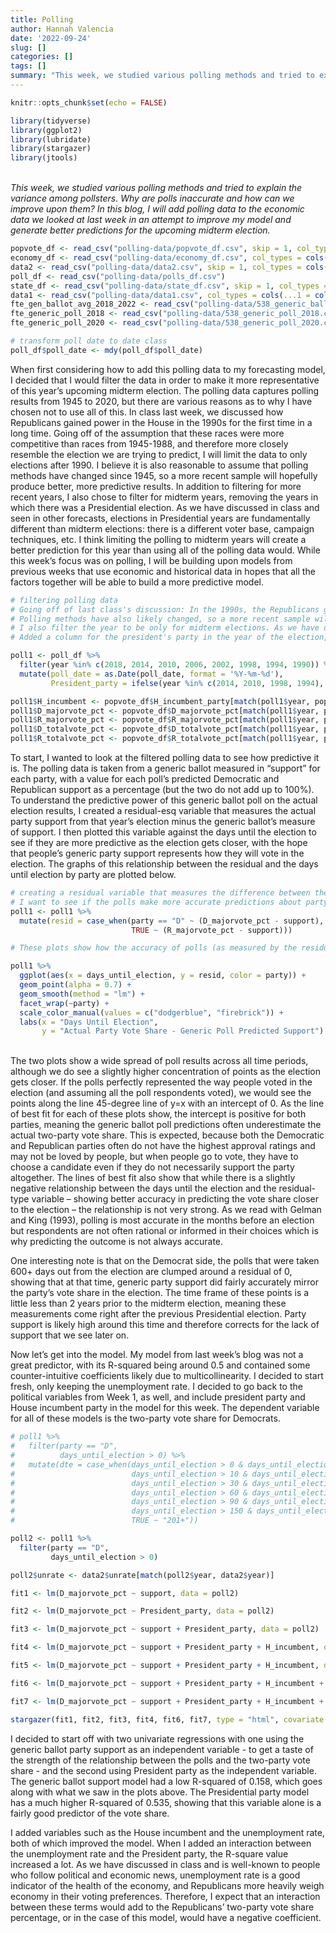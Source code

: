 ```yaml
---
title: Polling
author: Hannah Valencia
date: '2022-09-24'
slug: []
categories: []
tags: []
summary: "This week, we studied various polling methods and tried to explain the variance among pollsters. Why are polls inaccurate? In this blog, I will add polling data to the economic data we looked at last week in an attempt to improve my model and generate better predictions for the upcoming midterm election."
---
```


```r
knitr::opts_chunk$set(echo = FALSE)

library(tidyverse)
library(ggplot2)
library(lubridate)
library(stargazer)
library(jtools)
```
<br>
*This week, we studied various polling methods and tried to explain the variance among pollsters. Why are polls inaccurate and how can we improve upon them? In this blog, I will add polling data to the economic data we looked at last week in an attempt to improve my model and generate better predictions for the upcoming midterm election.*
<br>
```r
popvote_df <- read_csv("polling-data/popvote_df.csv", skip = 1, col_types = cols(...1 = col_skip(), ...2 = col_skip()))
economy_df <- read_csv("polling-data/economy_df.csv", col_types = cols(...1 = col_skip(), ...2 = col_skip(), ...3 = col_skip()))
data2 <- read_csv("polling-data/data2.csv", skip = 1, col_types = cols(...1 = col_skip()))
poll_df <- read_csv("polling-data/polls_df.csv")
state_df <- read_csv("polling-data/state_df.csv", skip = 1, col_types = cols(...1 = col_skip()))
data1 <- read_csv("polling-data/data1.csv", col_types = cols(...1 = col_skip()))
fte_gen_ballot_avg_2018_2022 <- read_csv("polling-data/538_generic_ballot_averages_2018-2022.csv")
fte_generic_poll_2018 <- read_csv("polling-data/538_generic_poll_2018.csv")
fte_generic_poll_2020 <- read_csv("polling-data/538_generic_poll_2020.csv")

# transform poll date to date class
poll_df$poll_date <- mdy(poll_df$poll_date)
```

When first considering how to add this polling data to my forecasting model, I decided that I would filter the data in order to make it more representative of this year's upcoming midterm election. The polling data captures polling results from 1945 to 2020, but there are various reasons as to why I have chosen not to use all of this. In class last week, we discussed how Republicans gained power in the House in the 1990s for the first time in a long time. Going off of the assumption that these races were more competitive than races from 1945-1988, and therefore more closely resemble the election we are trying to predict, I will limit the data to only elections after 1990. I believe it is also reasonable to assume that polling methods have changed since 1945, so a more recent sample will hopefully produce better, more predictive results. In addition to filtering for more recent years, I also chose to filter for midterm years, removing the years in which there was a Presidential election. As we have discussed in class and seen in other forecasts, elections in Presidential years are fundamentally different than midterm elections: there is a different voter base, campaign techniques, etc. I think limiting the polling to midterm years will create a better prediction for this year than using all of the polling data would. While this week's focus was on polling, I will be building upon models from previous weeks that use economic and historical data in hopes that all the factors together will be able to build a more predictive model.

```r

# filtering polling data
# Going off of last class's discussion: In the 1990s, the Republicans gained power in the House for the first time in a long time. Going off of the assumption that these races were more competitive than races from 1945-1988, and therefore more closely resemble the election we are trying to predict, I will limit the data to only elections after 1990.
# Polling methods have also likely changed, so a more recent sample will hopefully produce better results.
# I also filter the year to be only for midterm elections. As we have discussed in class and seen in other forecasts, elections in Presidential years are fundamentally different than midterm elections. There is a different voter base, campaign techniques, etc. I think limiting the polling to midterm years will create a better prediction than including everything.
# Added a column for the president's party in the year of the election, as that may help explain support

poll1 <- poll_df %>%
  filter(year %in% c(2018, 2014, 2010, 2006, 2002, 1998, 1994, 1990)) %>%
  mutate(poll_date = as.Date(poll_date, format = '%Y-%m-%d'),
         President_party = ifelse(year %in% c(2014, 2010, 1998, 1994), "D", "R"))

poll1$H_incumbent <- popvote_df$H_incumbent_party[match(poll1$year, popvote_df$year)]
poll1$D_majorvote_pct <- popvote_df$D_majorvote_pct[match(poll1$year, popvote_df$year)]
poll1$R_majorvote_pct <- popvote_df$R_majorvote_pct[match(poll1$year, popvote_df$year)]
poll1$D_totalvote_pct <- popvote_df$D_totalvote_pct[match(poll1$year, popvote_df$year)]
poll1$R_totalvote_pct <- popvote_df$R_totalvote_pct[match(poll1$year, popvote_df$year)]

```

To start, I wanted to look at the filtered polling data to see how predictive it is. The polling data is taken from a generic ballot measured in "support" for each party, with a value for each poll's predicted Democratic and Republican support as a percentage (but the two do not add up to 100%). To understand the predictive power of this generic ballot poll on the actual election results, I created a residual-esq variable that measures the actual party support from that year's election minus the generic ballot's measure of support. I then plotted this variable against the days until the election to see if they are more predictive as the election gets closer, with the hope that people's generic party support represents how they will vote in the election. The graphs of this relationship between the residual and the days until election by party are plotted below.

```r

# creating a residual variable that measures the difference between the actual vote share percentage and the poll predicted support for each party
# I want to see if the polls make more accurate predictions about party support (residuals get closer to 0) when they are run closer to the election.
poll1 <- poll1 %>%
  mutate(resid = case_when(party == "D" ~ (D_majorvote_pct - support),
                           TRUE ~ (R_majorvote_pct - support)))

# These plots show how the accuracy of polls (as measured by the residual) change as the election gets closer.

poll1 %>%
  ggplot(aes(x = days_until_election, y = resid, color = party)) +
  geom_point(alpha = 0.7) +
  geom_smooth(method = "lm") +
  facet_wrap(~party) +
  scale_color_manual(values = c("dodgerblue", "firebrick")) +
  labs(x = "Days Until Election",
       y = "Actual Party Vote Share - Generic Poll Predicted Support")
```
<br>
The two plots show a wide spread of poll results across all time periods, although we do see a slightly higher concentration of points as the election gets closer. If the polls perfectly represented the way people voted in the election (and assuming all the poll respondents voted), we would see the points along the line 45-degree line of y=x with an intercept of 0. As the line of best fit for each of these plots show, the intercept is positive for both parties, meaning the generic ballot poll predictions often underestimate the actual two-party vote share. This is expected, because both the Democratic and Republican parties often do not have the highest approval ratings and may not be loved by people, but when people go to vote, they have to choose a candidate even if they do not necessarily support the party altogether. The lines of best fit also show that while there is a slightly negative relationship between the days until the election and the residual-type variable -- showing better accuracy in predicting the vote share closer to the election -- the relationship is not very strong. As we read with Gelman and King (1993), polling is most accurate in the months before an election but respondents are not often rational or informed in their choices which is why predicting the outcome is not always accurate.

One interesting note is that on the Democrat side, the polls that were taken 600+ days out from the election are clumped around a residual of 0, showing that at that time, generic party support did fairly accurately mirror the party's vote share in the election. The time frame of these points is a little less than 2 years prior to the midterm election, meaning these measurements come right after the previous Presidential election. Party support is likely high around this time and therefore corrects for the lack of support that we see later on.

Now let's get into the model. My model from last week's blog was not a great predictor, with its R-squared being around 0.5 and contained some counter-intuitive coefficients likely due to multicollinearity. I decided to start fresh, only keeping the unemployment rate. I decided to go back to the political variables from Week 1, as well, and include president party and House incumbent party in the model for this week. The dependent variable for all of these models is the two-party vote share for Democrats.
<br>

```r
# poll1 %>%
#   filter(party == "D",
#          days_until_election > 0) %>%
#   mutate(dte = case_when(days_until_election > 0 & days_until_election <= 10 ~ "0-10",
#                          days_until_election > 10 & days_until_election <= 30 ~ "11-30",
#                          days_until_election > 30 & days_until_election <= 60 ~ "31-60",
#                          days_until_election > 60 & days_until_election <= 90 ~ "61-90",
#                          days_until_election > 90 & days_until_election <= 150 ~ "91-150",
#                          days_until_election > 150 & days_until_election <= 200 ~ "151-200",
#                          TRUE ~ "201+"))
```

```r
poll2 <- poll1 %>%
  filter(party == "D",
         days_until_election > 0)

poll2$unrate <- data2$unrate[match(poll2$year, data2$year)]

fit1 <- lm(D_majorvote_pct ~ support, data = poll2)

fit2 <- lm(D_majorvote_pct ~ President_party, data = poll2)

fit3 <- lm(D_majorvote_pct ~ support + President_party, data = poll2)

fit4 <- lm(D_majorvote_pct ~ support + President_party + H_incumbent, data = poll2)

fit5 <- lm(D_majorvote_pct ~ support + President_party + H_incumbent, data = poll2, weights = days_until_election)

fit6 <- lm(D_majorvote_pct ~ support + President_party + H_incumbent + unrate + unrate*President_party, data = poll2)

fit7 <- lm(D_majorvote_pct ~ support + President_party + H_incumbent + unrate + unrate*President_party, data = poll2, weights = days_until_election)

stargazer(fit1, fit2, fit3, fit4, fit6, fit7, type = "html", covariate.labels = c("Generic Ballot Support", "President Party - Republican", "House Incumbent - Republican", "Unemployment Rate", "President Party - R * Unemployment Rate", "Constant"))

```

I decided to start off with two univariate regressions with one using the generic ballot party support as an independent variable - to get a taste of the strength of the relationship between the polls and the two-party vote share - and the second using President party as the independent variable. The generic ballot support model had a low R-squared of 0.158, which goes along with what we saw in the plots above. The Presidential party model has a much higher R-squared of 0.535, showing that this variable alone is a fairly good predictor of the vote share.

I added variables such as the House incumbent and the unemployment rate, both of which improved the model. When I added an interaction between the unemployment rate and the President party, the R-square value increased a lot. As we have discussed in class and is well-known to people who follow political and economic news, unemployment rate is a good indicator of the health of the economy, and Republicans more heavily weigh economy in their voting preferences. Therefore, I expect that an interaction between these terms would add to the Republicans' two-party vote share percentage, or in the case of this model, would have a negative coefficient.







